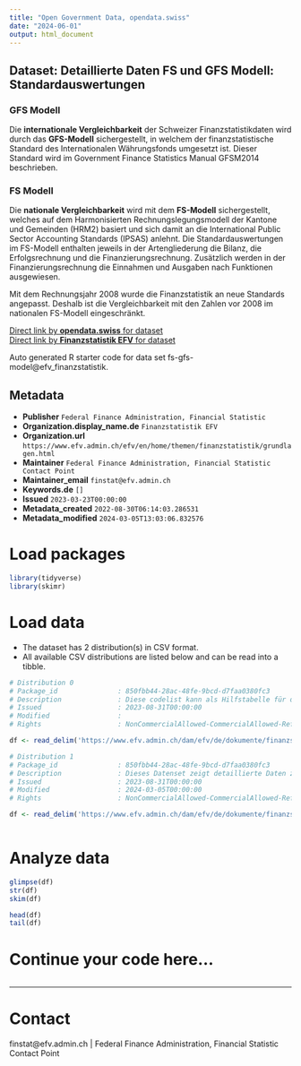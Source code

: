 ```yaml
---
title: "Open Government Data, opendata.swiss"
date: "2024-06-01"
output: html_document
---
```


## Dataset: Detaillierte Daten FS und GFS Modell: Standardauswertungen

### GFS Modell
Die __internationale Vergleichbarkeit__ der Schweizer Finanzstatistikdaten wird durch das __GFS-Modell__ sichergestellt, in welchem der finanzstatistische Standard des Internationalen Währungsfonds umgesetzt ist. Dieser Standard wird im Government Finance Statistics Manual GFSM2014 beschrieben.

### FS Modell
Die __nationale Vergleichbarkeit__ wird mit dem __FS-Modell__ sichergestellt, welches auf dem Harmonisierten Rechnungslegungsmodell der Kantone und Gemeinden (HRM2) basiert und sich damit an die International Public Sector Accounting Standards (IPSAS) anlehnt. Die Standardauswertungen im FS-Modell enthalten jeweils in der Artengliederung die Bilanz, die Erfolgsrechnung und die Finanzierungsrechnung. Zusätzlich werden in der Finanzierungsrechnung die Einnahmen und Ausgaben nach Funktionen ausgewiesen.

Mit dem Rechnungsjahr 2008 wurde die Finanzstatistik an neue Standards angepasst. Deshalb ist die Vergleichbarkeit mit den Zahlen vor 2008 im nationalen FS-Modell eingeschränkt.

[Direct link by **opendata.swiss** for dataset](https://opendata.swiss/de/dataset/detaillierte-daten-fs-und-gfs-modell-standardauswertungen)<br>
[Direct link by **Finanzstatistik EFV** for dataset](https://www.efv.admin.ch/efv/en/home/themen/finanzstatistik/daten.html)

Auto generated R starter code for data set fs-gfs-model@efv_finanzstatistik.

## Metadata

- **Publisher** `Federal Finance Administration, Financial Statistic`
- **Organization.display_name.de** `Finanzstatistik EFV`
- **Organization.url** `https://www.efv.admin.ch/efv/en/home/themen/finanzstatistik/grundlagen.html`
- **Maintainer** `Federal Finance Administration, Financial Statistic Contact Point`
- **Maintainer_email** `finstat@efv.admin.ch`
- **Keywords.de** `[]`
- **Issued** `2023-03-23T00:00:00`
- **Metadata_created** `2022-08-30T06:14:03.286531`
- **Metadata_modified** `2024-03-05T13:03:06.832576`


# Load packages

```r

library(tidyverse)
library(skimr)

```

# Load data

-   The dataset has 2 distribution(s) in CSV format.
-   All available CSV distributions are listed below and can be read into a tibble.

```r

# Distribution 0
# Package_id               : 850fbb44-28ac-48fe-9bcd-d7faa0380fc3
# Description              : Diese codelist kann als Hilfstabelle für die Dimensionen _arten_ und _funk_ des zugehörigen Datensets (identifier: resource_standardauswertung) verwendet werden.
# Issued                   : 2023-08-31T00:00:00
# Modified                 : 
# Rights                   : NonCommercialAllowed-CommercialAllowed-ReferenceRequired

df <- read_delim('https://www.efv.admin.ch/dam/efv/de/dokumente/finanzstatistik/daten/standardauswertung_codelist.csv')

# Distribution 1
# Package_id               : 850fbb44-28ac-48fe-9bcd-d7faa0380fc3
# Description              : Dieses Datenset zeigt detaillierte Daten zu öffentlichen Finanzen gemäss FS- und GFS-Modell. Folgende Dimensionen sind verfügbar: * arten: ermöglicht Artengliederung (siehe zugehörige codelist) * funk: ermöglicht funktionale Gliederung (siehe codelist) * jahr: zeigt das entsprechende Jahr * value: zeigt den Wert der entsprechenden Position * dim: zeigt die Kategorie, zu welcher die Position gehört (siehe https://www.efv.admin.ch/dam/efv/de/dokumente/finanzstatistik/daten/readme.xlsx.download.xlsx/readme.xlsx sheet "glossary", "GFS: Tabellenblätter" resp. "FS: Tabellenblätter") * hh: zeigt den entsprechenden öffentlichen Haushalt (siehe https://www.efv.admin.ch/dam/efv/de/dokumente/finanzstatistik/daten/readme.xlsx.download.xlsx/readme.xlsx sheet "file_structure") * unit: zeigt die Einheit des Wertes * model: zeigt das betrachtete Modell
# Issued                   : 2023-08-31T00:00:00
# Modified                 : 2024-03-05T00:00:00
# Rights                   : NonCommercialAllowed-CommercialAllowed-ReferenceRequired

df <- read_delim('https://www.efv.admin.ch/dam/efv/de/dokumente/finanzstatistik/daten/standardauswertung.csv')



```

# Analyze data

```r

glimpse(df)
str(df)
skim(df)

head(df)
tail(df)

```

# Continue your code here...

```r

```

------------------------------------------------------------------------

# Contact

finstat@efv.admin.ch | Federal Finance Administration, Financial Statistic Contact Point
